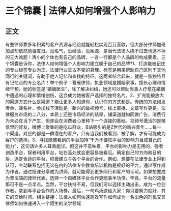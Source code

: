 # 三个锦囊  |  法律人如何增强个人影响力
## 正文
有些律师靠多年积累的客户资源与经验就能轻松实现百万营收，但大部分律师加班加点却依然勉强度日。没名气，没经验，没案源，是当代法律人绕不过去也逃不掉的三大难题！再小的个体也有自己的品牌，一言一行都是个人品牌的构成要素。三个锦囊告诉你，法律人如何增强个人影响力建立属于自己的品牌?1、打造能被记住的专业标签专业为王，法律行业亘古不变的真理。标签是用来帮助自己区别于其他同行的关键词，有助于他人记忆和查找的特征。这两者结合起来，就是一张独特且有记忆点的专业名片！举个例子：曹雁律师，执业领域是婚姻家事，擅长心理和情绪干预，她的标签是“婚姻医生”，除了解决纠纷，她还可以帮助当事人疗愈在婚姻中遭遇的心理和情绪创伤，这会成为她被客户选择的独特名片。2、扩充能被放大的渠道方式什么是渠道？能让更多人知道你，认识你的方式都是。传统的方法如发传单、递名片、参加线下活动是，新兴的做视频号、线上直播、文章写作更是。法律服务市场的二八分，本质上还是市场经济的结果，铺渠道就如同做广告，消费行为未必在当下产生，但却会在消费者心里种下一个连接的基础。视频号激活的是微信里的好友，微博上聚集的是吃瓜群众，B站吸引的是Z世代的新兴青年......每一个渠道，对应的都是一群潜在的客户，只有当我们被看到、被了解，才有可能成为客户的选择。3、寻找能被看到的平台加持“千万不要把平台的影响力当成自己的能力”，这句话许多人耳熟能详。但这并不意味着，平台的影响力是无用的，强者创造平台，智者利用平台，站在高处就会更容易被看见。确定自己的方向和目的后，选定合适的平台，积极建立与各个平台的合作。例如，想要在法律专业上得到认可，主动联系包括无讼在内的法律专业教育培训机构是极好的平台，通过写作成为作者，通过授课分享成为讲师，就可能得到更多同行和客户的认可。如果想要成为普法端的律师代表，选择一个自媒体平台合作更能事半功倍，毕竟，平台的流量那可不是一点半点。当然，平台扶持不易，但我们可以选择主动出击，成为一位创作者，拿到与平台合作的入场券。最后，一句鸡汤送给大家：你只要努力就好，其它的交给时间。相关链接：法律人如何快速高效写作如何成为一名出色的刑民交叉律师如何快速进入一个陌生的法学领域